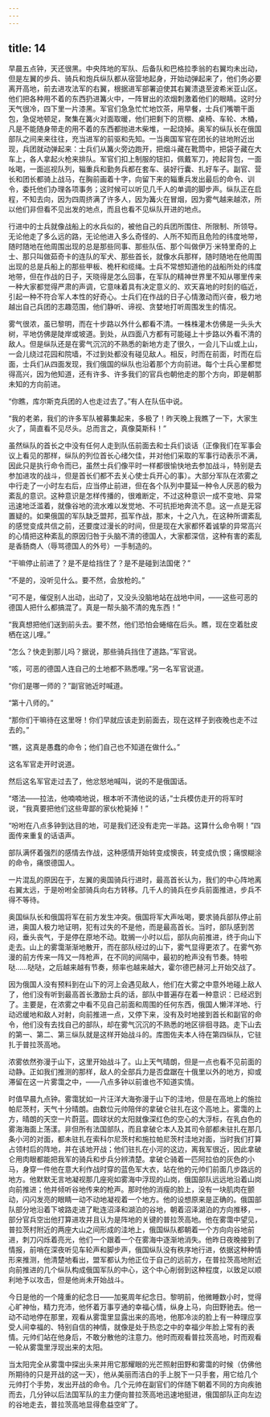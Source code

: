 ```yaml
---
---
---
```

title: 14
---





早晨五点钟，天还很黑。中央阵地的军队、后备队和巴格拉季翁的右翼均未出动，但是左翼的步兵、骑兵和炮兵纵队都从宿营地起身，开始动弹起来了，他们务必要离开高地，前去进攻法军的右翼，根据进军部署迫使其右翼溃退至波希米亚山区。他们把各种用不着的东西扔进篝火中，一阵冒出的浓烟刺激着他们的眼睛。这时分天气很冷，四下里一片漆黑。军官们急急忙忙地饮茶，用早餐，士兵们嘴嚼干面包，急促地顿足，聚集在篝火对面取暖，他们把剩下的货棚、桌椅、车轮、木桶，凡是不能随身带走的用不着的东西都抛进木柴堆，一起烧掉。奥军的纵队长在俄国部队之间来来往往，充当进军的前驱和先知。一当奥国军官在团长的驻地附近出现，兵团就动弹起来：士兵们从篝火旁边跑开，把烟斗藏在靴筒中，把袋子藏在大车上，各人拿起火枪来排队。军官们扣上制服的钮扣，佩戴军刀，挎起背包，一面吆喝，一面巡视队列，辎重兵和勤务兵都在套车、装好行囊、扎好车子。副官、营长和团长都骑上战马，在胸前画着十字，向留下来的辎重兵发出最后的命令、训令，委托他们办理各项事务；这时候可以听见几千人的单调的脚步声。纵队正在启程，不知去向，因为四周挤满了许多人，因为篝火在冒烟，因为雾气越来越浓，所以他们非但看不见出发的地点，而且也看不见纵队开进的地点。

行进中的士兵就像战船上的水兵似的，被他自己的兵团所围住、所限制、所领导。无论他走了多么远的路，无论他进入多么奇怪的、人所不知而且危险的纬度地带，随时随地在他周围出现的总是那些同事、那些队伍、那个叫做伊万·米特里奇的上士、那只叫做茹奇卡的连队的军犬、那些首长，就像水兵那样，随时随地在他周围出现的总是兵船上的那些甲板、桅杆和缆绳。士兵不常想知道他的战船所处的纬度地带，但在作战的日子，天晓得是怎么回事，在军队的精神世界里不知从哪里传来一种大家都觉得严肃的声调，它意味着具有决定意义的、欢天喜地的时刻的临近，引起一种不符合军人本性的好奇心。士兵们在作战的日子心情激动而兴奋，极力地越出自己兵团的志趣范围，他们静听、谛视、贪婪地打听周围发生的情况。

雾气很浓，虽已黎明，而在十步路以外什么都看不清。一株株灌木仿佛是一头头大树，平地仿佛是陡岸或坡道。到处，从四面八方都有可能碰上十步路以外看不清的敌人。但是纵队还是在雾气沉沉的不熟悉的新地方走了很久，一会儿下山或上山，一会儿绕过花园和院墙，不过到处都没有碰见敌人。相反，时而在前面，时而在后面，士兵们从四面发现，我们俄国的纵队也沿着那个方向前进。每个士兵心里都觉得高兴，因为他知道，还有许多、许多我们的官兵也朝他走的那个方向，即是朝那未知的方向前进。

“你瞧，库尔斯克兵团的人也走过去了。”有人在队伍中说。

“我的老弟，我们的许多军队被募集起来，多极了！昨天晚上我瞧了一下，大家生火了，简直看不见尽头。总而言之，真像莫斯科！”

虽然纵队的首长之中没有任何人走到队伍前面去和士兵们谈话（正像我们在军事会议上看见的那样，纵队的列位首长心绪欠佳，并对他们采取的军事行动表示不满，因此只是执行命令而已，虽然士兵们像平时一样都很愉快地去参加战斗，特别是去参加进攻的战斗，但是首长们都不去关心使士兵开心的事）。大部分军队在浓雾之中行走了一小时左右后，应当停止前进，但在各个队列中蔓延一种令人厌恶的极为紊乱的意识。这种意识是怎样传播的，很难断定，不过这种意识一成不变地、异常迅速地泛滥着，就像谷地的流水难以发觉地、不可抗拒地奔流不息。这一点是无容置疑的。如果俄国的军队缺乏盟邦，孤军作战，那末，十之八九，在这种所谓紊乱的感觉变成共信之前，还要度过漫长的时间，但是现在大家都怀着诚挚的异常高兴的心情把这种紊乱的原因归咎于头脑不清的德国人，大家都深信，这种有害的紊乱是香肠商人（辱骂德国人的外号）一手制造的。

“干嘛停止前进了？是不是给挡住了？是不是碰到法国佬？”

“不是的，没听见什么。要不然，会放枪的。”

“可不是，催促别人出动，出动了，又没头没脑地站在战地中间，——这些可恶的德国人把什么都搞混了。真是一帮头脑不清的鬼东西！”

“我真想把他们送到前头去。要不然，他们恐怕会蜷缩在后头。瞧，现在空着肚皮栖在这儿哩。”

“怎么？快走到那儿吗？据说，那些骑兵挡住了道路。”军官说。

“咳，可恶的德国人连自己的土地都不熟悉哩。”另一名军官说道。

“你们是哪一师的？”副官驰近时喊道。

“第十八师的。”

“那你们干嘛待在这里呀！你们早就应该走到前面去，现在这样子到夜晚也走不过去的。”

“瞧，这真是愚蠢的命令；他们自己也不知道在做什么。”

这名军官走开时说道。

然后这名军官走过去了，他忿怒地喊叫，说的不是俄国话。

“塔法——拉法，他喃喃地说，根本听不清他说的话，”士兵模仿走开的将军时说，“我真要把他们这些卑鄙的家伙枪毙掉！”

“吩咐在八点多钟到达目的地，可是我们还没有走完一半路。这算什么命令啊！”四面传来重复的话语声。

部队满怀着强烈的感情去作战，这种感情开始转变成懊丧，转变成仇恨；痛恨糊涂的命令，痛恨德国人。

一片混乱的原因在于，左翼的奥国骑兵行进时，最高首长认为，我们的中心阵地离右翼太远，于是吩咐全部骑兵向右方转移。几千人的骑兵在步兵前面推进，步兵不得不等待。

奥国纵队长和俄国将军在前方发生冲突。俄国将军大声吆喝，要求骑兵部队停止前进，奥国人极力地证明，犯有过失的不是他，而是最高首长。当时，部队感到苦闷，垂头丧气，于是停在原地不动。耽搁一小时以后，部队向前推进，终于向山下走去。山上的雾霭渐渐地散开，而在部队经过的山下，雾气显得更浓了。在雾气弥漫的前方传来一阵又一阵枪声，在不同的间隔中，最初的枪声没有节奏。特啦哒……哒哒，之后越来越有节奏，频率也越来越大，霍尔德巴赫河上开始交战了。

因为俄国人没有预料到在山下的河上会遇见敌人，他们在大雾之中意外地碰上敌人了，他们没有听到最高首长激励士兵的话，部队中普遍存在着一种意识：已经迟到了。主要是，在浓雾之中看不见自己前面和周围的任何东西，俄国人懒洋洋地、行动迟缓地和敌人对射，向前推进一点，又停下来，没有及时地接到首长和副官的命令，他们没有去找自己的部队，却在雾气沉沉的不熟悉的地区徘徊寻路。走下山去的第一、第二、第三纵队就是这样开始战斗的。库图佐夫本人待在第四纵队，它驻扎于普拉茨高地。

浓雾依然弥漫于山下，这里开始战斗了。山上天气晴朗，但是一点也看不见前面的动静。正如我们推测的那样，敌人的全部兵力是否盘踞在十俄里以外的地方，抑或滞留在这一片雾霭之中，——八点多钟以前谁也不知道实情。

时值早晨九点钟。雾霭犹如一片汪洋大海弥漫于山下的洼地，但是在高地上的施拉帕尼茨村，天气十分晴朗。由数位元帅陪伴的拿破仑驻扎在这个高地上。雾霭的上方，晴朗的天空一片蔚蓝。圆球状的太阳就像深红色的空心的大浮标，在乳白色的雾海海面上荡漾。非但所有法国部队，而且拿破仑本人及其司令部都未驻扎在那几条小河的对面，都未驻扎在索科尔尼茨村和施拉帕尼茨村洼地对面，当时我们打算占领村后的阵地，并在该地开战；他们驻扎在小河的这边，离我军很近，因此拿破仑用肉眼都能把我军的骑兵和步兵分辨清楚。拿破仑骑着一匹阿拉伯的灰色的小马，身穿一件他在意大利作战时穿的蓝色军大衣，站在他的元帅们前面几步路远的地方。他默默无言地凝视那几座宛如雾海中浮现的山岗，俄国部队远远地沿着山岗向前推进；他并倾听谷地传来的枪声。那时他的消瘦的脸上，没有一块肌肉在颤动，闪闪发亮的眼睛一动不动地凝视着一个地方。他的设想原来是正确的。俄国部队部分地沿着下坡路走进了毗连沼泽和湖泊的谷地，朝着沼泽湖泊的方向推移，一部分官兵空出他打算进攻并且认为是阵地的关键的普拉茨高地。他在雾霭中望见，普拉茨村附近的两座大山之间形成的洼地上，俄国纵队都朝着一个方向向谷地前进，刺刀闪烁着亮光，他们一个跟着一个在雾海中逐渐地消失。他昨日夜晚接到了情报，前哨在深夜听见车轮声和脚步声，俄国纵队没有秩序地行进，依据这种种情形来推测，他清楚地看出，盟军都认为他正位于自己的远前方，在普拉茨高地附近向前推进的几个纵队构成俄国军队的中心，这个中心削弱到这种程度，以致足以顺利地予以攻击，但是他尚未开始战斗。

今日是他的一个隆重的纪念日——加冕周年纪念日。黎明前，他微睡数小时，觉得心旷神怡，精力充沛，他怀着万事亨通的幸福心情，纵身上马，向田野驰去。他一动不动地停在那里，观看从雾霭里显露出来的高地，他那冷淡的脸上有一种理应享受人间幸福的、特别自信的神情，就像是处于热恋之中的幸福少年脸上常有的表情。元帅们站在他身后，不敢分散他的注意力。他时而观看普拉茨高地，时而观看一轮从雾霭里浮现出来的太阳。

当太阳完全从雾霭中探出头来并用它那耀眼的光芒照射田野和雾霭的时候（仿佛他所期待的只是开战的这一天），他从美丽而洁白的手上脱下一只手套，用它给几个元帅打个手势，发出开战的命令。几个元帅在副官们的伴随下朝着不同的方向疾驰而去，几分钟以后法国军队的主力便向普拉茨高地迅速地挺进，俄国部队正向左边的谷地走去，普拉茨高地显得愈益空旷了。